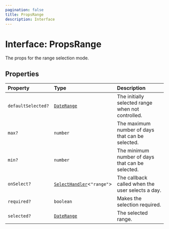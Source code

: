 ```yaml
---
pagination: false
title: PropsRange
description: Interface
---
```


# Interface: PropsRange

The props for the range selection mode.

## Properties

| Property | Type | Description |
| :------ | :------ | :------ |
| `defaultSelected?` | [`DateRange`](/api/next/type-aliases/DateRange.mdx) | The initially selected range when not controlled. |
| `max?` | `number` | The maximum number of days that can be selected. |
| `min?` | `number` | The minimum number of days that can be selected. |
| `onSelect?` | [`SelectHandler`](/api/next/type-aliases/SelectHandler.mdx)\<`"range"`\> | The callback called when the user selects a day. |
| `required?` | `boolean` | Makes the selection required. |
| `selected?` | [`DateRange`](/api/next/type-aliases/DateRange.mdx) | The selected range. |
